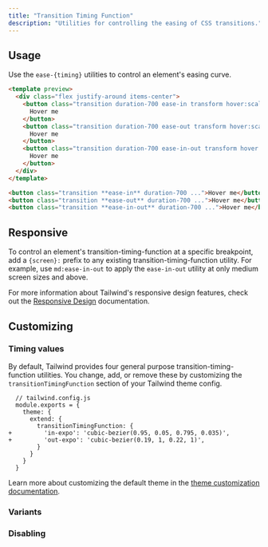 ```yaml
---
title: "Transition Timing Function"
description: "Utilities for controlling the easing of CSS transitions."
---
```




## Usage

Use the `ease-{timing}` utilities to control an element's easing curve.

```html indigo
<template preview>
  <div class="flex justify-around items-center">
    <button class="transition duration-700 ease-in transform hover:scale-125 bg-indigo-600 text-white font-semibold py-3 px-6 rounded-md">
      Hover me
    </button>
    <button class="transition duration-700 ease-out transform hover:scale-125 bg-indigo-600 text-white font-semibold py-3 px-6 rounded-md">
      Hover me
    </button>
    <button class="transition duration-700 ease-in-out transform hover:scale-125 bg-indigo-600 text-white font-semibold py-3 px-6 rounded-md">
      Hover me
    </button>
  </div>
</template>

<button class="transition **ease-in** duration-700 ...">Hover me</button>
<button class="transition **ease-out** duration-700 ...">Hover me</button>
<button class="transition **ease-in-out** duration-700 ...">Hover me</button>
```

## Responsive

To control an element's transition-timing-function at a specific breakpoint, add a `{screen}:` prefix to any existing transition-timing-function utility. For example, use `md:ease-in-out` to apply the `ease-in-out` utility at only medium screen sizes and above.

For more information about Tailwind's responsive design features, check out the [Responsive Design](/docs/responsive-design) documentation.

## Customizing

### Timing values

By default, Tailwind provides four general purpose transition-timing-function utilities. You change, add, or remove these by customizing the `transitionTimingFunction` section of your Tailwind theme config.

```diff-js
  // tailwind.config.js
  module.exports = {
    theme: {
      extend: {
        transitionTimingFunction: {
+         'in-expo': 'cubic-bezier(0.95, 0.05, 0.795, 0.035)',
+         'out-expo': 'cubic-bezier(0.19, 1, 0.22, 1)',
        }
      }
    }
  }
```

Learn more about customizing the default theme in the [theme customization documentation](/docs/theme#customizing-the-default-theme).

### Variants

<Variants plugin="transitionTimingFunction" name="transition-timing-function" />

### Disabling

<Disabling plugin="transitionTimingFunction" name="transition-timing-function" />
